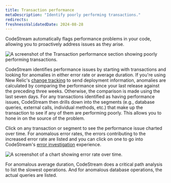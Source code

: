 ```yaml
---
title: Transaction performance
metaDescription: "Identify poorly performing transactions."
redirects:
freshnessValidatedDate: 2024-08-28
---
```


CodeStream automatically flags performance problems in your code, allowing you to proactively address issues as they arise.

<img
  title="Transaction performance section showing poorly performing transactions"
  alt="A screenshot of the Transaction performance section showing poorly performing transactions."
  src="/images/codestream_screenshot-crop_code-level-anomalies.webp"
/>

CodeStream identifies performance issues by starting with transactions and looking for anomalies in either error rate or average duration. If you're using New Relic's [change tracking](/docs/change-tracking/change-tracking-introduction/) to send deployment information, anomalies are calculated by comparing the performance since your last release against the preceding three weeks. Otherwise, the comparison is made using the last seven days. For any transactions identified as having performance issues, CodeStream then drills down into the segments (e.g., database queries, external calls, individual methods, etc.) that make up the transaction to see if any of them are performing poorly. This allows you to hone in on the source of the problem.

Click on any transaction or segment to see the performance issue charted over time. For anomalous error rates, the errors contributing to the increased error rate are listed and you can click on one to go into CodeStream's [error investigation](/docs/codestream/observability/error-investigation) experience.

<img
  title="Chart of anomalous error rate over time"
  alt="A screenshot of a chart showing error rate over time."
  src="/images/codestream_screenshot-crop_anomalous-errorrate.webp"
/>

For anomalous average duration, CodeStream does a critical path analysis to list the slowest operations. And for anomalous database operations, the actual queries are listed.
